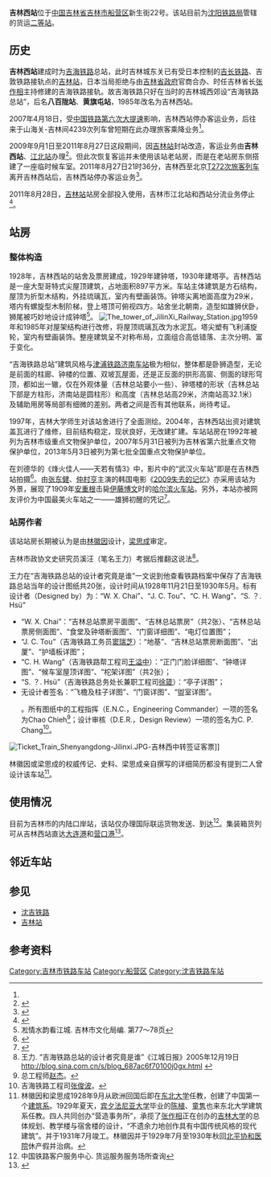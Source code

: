 {{Infobox China railway station
| 车站名称 = 吉林西站
| 图片 = 吉林西站.jpg
| 图片介绍 = 吉林西站站房及一站台
| 其他名称=黄旗屯站<br>八百垄站
| 车站名称拼音 = Jilinxi<ref>按照售出车票上的写法</ref><ref name=chepiao>{{Cite web |url=https://commons.wikimedia.org/wiki/File:Ticket_Train_Shenyangdong-Jilinxi.JPG |title=存档副本 |access-date=2015-04-20 |archive-date=2017-01-07 |archive-url=https://web.archive.org/web/20170107161330/https://commons.wikimedia.org/wiki/File:Ticket_Train_Shenyangdong-Jilinxi.JPG |dead-url=no }}</ref>
| 英文名称 = Jilinxi Railway Station<ref>{{Cite web |url=http://news.sina.com.cn/o/2012-09-18/080725196193.shtml |title=铁道部:火车站名含"东西南北"统一改用拼音 |accessdate=2015-04-20 |archive-date=2017-07-30 |archive-url=https://web.archive.org/web/20170730073100/http://news.sina.com.cn/o/2012-09-18/080725196193.shtml |dead-url=no }}</ref><ref>{{cite journal |author=铁道部运输局|journal=铁路客货运输专刊|year=2012|issue=4|title=关于明确铁路车站站名英文译法的通知 运营运调电[2012]1911号|pages=6}}</ref>
| 车站代码 = 63902<ref>根据《中华人民共和国铁路车站代码》（GB/T10302-2010）</ref>
|电报码 = JXL<ref>{{cite book|author=铁道部电子计算技术中心, 铁道部运输局|title=铁路车站站名代码表：TMIS使用|publisher=中国铁道出版社|location=北京|year=1998|isbn=9787113030995|pages=162}}</ref>
|拼音码 = JLX
| 车站位置 = {{CHN}}[[吉林省|吉林省]][[吉林市|吉林市]]船营区新生街22号<ref>中国铁路客户服务中心.客运营业站站点. http://www.12306.cn/mormhweb/kyyyz/ {{Wayback|url=http://www.12306.cn/mormhweb/kyyyz/ |date=20160824193818 }}</ref>
| 坐标 = {{coord|43.817161|N|126.510682 |E|type:railwaystation}}
| 线路 = [[沈吉铁路|沈吉铁路]]<ref name="kelibiao">{{cite book | title=铁运〔2000〕97号文件 铁路旅客运输规程 附件四 铁路客运运价里程表 | publisher=中国铁道出版社 | author=中华人民共和国铁道部 | year=2007年8月第6版、2012年9月第16次印刷}}</ref>
| 车站等级 = [[二等站_(中鐵)|二等站]]
| 月台数目 = 2個
}}
{{文物保护单位
| 级别 = 全国
| 图片 =
| 名称 = 吉海铁路总站旧址
| 编号 = 7-1679-5-072
| 分类 = 近现代重要史迹及代表性建筑
| 时代 = 1929年
| 所在 = {{CHN}}[[吉林省|吉林省]][[吉林市|吉林市]][[船营区|船营区]]<br />沈吉铁路435km+10m处<ref>http://www.sach.gov.cn/module/download/downfile.jsp?classid=0&filename=dqpqgzdwwbhdw.pdf {{Wayback|url=http://www.sach.gov.cn/module/download/downfile.jsp?classid=0&filename=dqpqgzdwwbhdw.pdf |date=20131029192900 }}.</ref>
| 登录 = 2013年3月
| Cat = 吉林全国重点文物保护单位
}}
 
'''吉林西站'''位于[[中国|中国]][[吉林省|吉林省]][[吉林市|吉林市]][[船营区|船营区]]新生街22号。该站目前为[[沈阳铁路局|沈阳铁路局]]管辖的货运[[二等站_(中鐵)|二等站]]。

==历史==
'''吉林西站'''建成时为[[吉海铁路|吉海铁路]]总站，此时吉林城东关已有受日本控制的[[长图铁路|吉长铁路]]、吉敦铁路接轨点的[[吉林站|吉林站]]，日本当局拒绝与由[[吉林省政府|吉林省政府]]官商合办、时任吉林省长[[张作相|张作相]]主持修建的吉海铁路接轨。故吉海铁路只好在当时的吉林城西郊设“吉海铁路总站”，后名'''八百陇站'''、'''黄旗屯站'''，1985年改名为吉林西站。

2007年4月18日，受[[中国铁路大提速|中国铁路第六次大提速]]影响，吉林西站停办客运业务，后往来于山海关-吉林间4239次列车曾短期在此办理旅客乘降业务<ref name=chepiao></ref>。

2009年9月1日至2011年8月27日这段期间，因[[吉林站|吉林站]]封站改造，客运业务由'''吉林西站'''、[[江北站|江北站]]办理<ref>{{Cite web |url=http://www.jl.gov.cn/zwxx/zwhd/qsgd/200908/t20090828_621968.htm |title=长吉城际铁路工程吉林站新站舍建设暨站场改造工程启动 |accessdate=2009-09-01 |archive-date=2009-08-31 |archive-url=https://web.archive.org/web/20090831043524/http://www.jl.gov.cn/zwxx/zwhd/qsgd/200908/t20090828_621968.htm |dead-url=yes }}</ref>。但此次恢复客运并未使用该站老站房，而是在老站房东侧搭建了一座临时候车室。2011年8月27日21时36分，吉林西至北京[[T271/272次列车|T272次旅客列车]]离开吉林西站后，吉林西站停办客运业务<ref>{{Cite web |url=http://news.xwh.cn/news/system/2011/08/30/010204309.shtml |title=吉林西站和江北站停办业务 客运车改为吉林站办理 |accessdate=2013-07-18 |archive-date=2014-08-17 |archive-url=https://web.archive.org/web/20140817101151/http://news.xwh.cn/news/system/2011/08/30/010204309.shtml |dead-url=yes }}</ref>。

2011年8月28日，[[吉林站|吉林站]]站房全部投入使用，吉林市江北站和西站分流业务停止<ref>{{Cite web |url=http://www.jlsina.com/news/jilinshi/2011-8-23/32667.shtml |title=2011年8月28日起 吉林市江北站和西站分流业务停止 |accessdate=2011-09-11 |archive-date=2014-12-05 |archive-url=https://web.archive.org/web/20141205004922/http://www.jlsina.com/news/jilinshi/2011-8-23/32667.shtml |dead-url=yes }}</ref>。

==站房==
===整体构造===
1928年，吉林西站的站舍及票房建成，1929年建钟塔，1930年建塔亭。吉林西站是一座大型哥特式尖屋顶建筑，占地面积897平方米。车站主体建筑是方石结构，屋顶为折型木结构，外挂琉璃瓦，室内有壁画装饰。钟塔尖离地面高度为29米，塔内有螺旋型木制阶梯，登上塔顶可俯视四方。站舍坐北朝南，造型如雄狮伏卧，狮尾被巧妙地设计成钟塔<ref>凇情水韵看江城. 吉林市文化局编. 第77～78页</ref>。
[[File:The_tower_of_JilinXi_Railway_Station.jpg|thumb]]1959年和1985年对屋架结构进行改修，将屋顶琉璃瓦改为水泥瓦。塔尖塑有飞利浦旋轮，室内有壁画装饰。整座建筑呈不对称布局，立面组合高低错落、主次分明、富于变化。

“吉海铁路总站”建筑风格与[[津浦铁路济南车站旧址|津浦铁路济南车站]]极为相似，整体都是卧狮造型，无论是前面的柱廊、钟楼的位置、双坡瓦屋面，还是正反面的拱形高窗、侧面的球形穹顶，都如出一辙，仅在外观体量（吉林总站要小一些）、钟塔楼的形状（吉林总站下部是方柱形，济南站是圆柱形）和高度（吉林总站高29米，济南站高32.1米）及辅助用房等局部有细微的差别。两者之间是否有其他联系，尚待考证。

1997年，吉林大学师生对该站舍进行了全面测绘。2004年，吉林西站出资对建筑盖瓦进行了维修，目前结构稳定，现状良好，无改建扩建。车站站房在1992年被列为吉林市级重点文物保护单位，2007年5月31日被列为吉林省第六批重点文物保护单位，2013年5月3日被列为第七批全国重点文物保护单位。

在刘德华的《烽火佳人——天若有情3》中，影片中的“武汉火车站”即是在吉林西站拍摄<ref>{{Cite web |url=http://bbs.hasea.com/thread-300756-1-1.html |title=电影《烽火佳人——天若有情3》展现辉煌吉林西站 |access-date=2009-03-24 |archive-date=2016-03-06 |archive-url=https://web.archive.org/web/20160306224033/http://bbs.hasea.com/thread-300756-1-1.html |dead-url=no }}</ref>。由[[张东健|张东健]]、[[仲村亨|仲村亨]]主演的韩国电影《[[2009失去的记忆|2009失去的记忆]]》亦采用该站为外景，展现了1909年[[安重根|安重根]]击毙[[伊藤博文|伊藤博文]]时的[[哈尔滨火车站|哈尔滨火车站]]。另外，本站亦被网友评价为中国最美火车站之一——雄狮初醒的凭记<ref>{{Cite web |url=http://www.peoplerail.com/rail/show-435-193836-1.html |title=《人民铁道》报2014-08-11今日导读“铁粉”眼中的最美火车站 |access-date=2014-08-13 |archive-date=2019-06-08 |archive-url=https://web.archive.org/web/20190608222030/http://www.peoplerail.com/rail/show-435-193836-1.html |dead-url=no }}</ref>。

===站房作者===
该站站房长期被认为是由[[林徽因|林徽因]]设计，[[梁思成|梁思成]]审定。

吉林市政协文史研究员溪汪（笔名王力）考据后推翻这说法<ref>王力. “吉海铁路总站的设计者究竟是谁”《江城日报》2005年12月19日 http://blog.sina.com.cn/s/blog_687ac6f70100j0gx.html {{Wayback|url=http://blog.sina.com.cn/s/blog_687ac6f70100j0gx.html |date=20190805104024 }}</ref>。

王力在“吉海铁路总站的设计者究竟是谁”一文说到他查看铁路档案中保存了吉海铁路总站当年的设计图纸共20张，设计时间从1928年11月21日至1930年5月。标有设计者（Designed  by）为：“W. X. Chai”、“J. C. Tou”、“C. H. Wang”、“S. ？. Hsü”<ref>
*“W. X. Chai”：“吉林总站票房平面图”、“吉林总站票房”（共2张）、“吉林总站票房侧面图”、“食堂及钟塔断面图”、“门窗详细图”、“电灯位置图”；
*“J. C. Tou”（吉海铁路工务员[[窦瑞芝|窦瑞芝]]）：“地基”、“吉林总站票房断面图”、“出厦”、“护墙板详图”；
*“C. H. Wang”（吉海铁路帮工程司[[王溢中|王溢中]]）：“正门门脸详细图”、“钟塔详图”、“候车室屋顶详图”、“柁架详图”（共2张）；
*“S. ？. Hsü”（吉海铁路总务处长兼职工程司[[徐箴|徐箴]]）：“亭子详图”；
*无设计者签名：“飞檐及柱子详图”、“门窗详图”、“盥室详图”。</ref>。所有图纸中的工程指挥（E.N.C.，Engineering Commander）一项的签名为Chao  Chieh<ref>总工程师[[赵杰|赵杰]]。</ref>；设计审核（D.E.R.，Design  Review）一项的签名为C. P. Chang<ref>吉海铁路工程司[[张俊波|张俊波]]。</ref>。
[[File:Ticket_Train_Shenyangdong-Jilinxi.JPG|thumb]]-吉林西中转签证客票]]

林徽因或梁思成的权威传记、史料、梁思成亲自撰写的详细简历都没有提到二人曾设计该车站<ref>林徽因和梁思成1928年9月从欧洲回国后即在[[东北大学|东北大学]]任教，创建了中国第一个[[建筑系|建筑系]]。1929年夏天，[[宾夕法尼亚大学|宾夕法尼亚大学]]毕业的[[陈植|陈植]]、[[童隽|童隽]]也来东北大学建筑系任教。四人共同创办“营造事务所”，承揽了[[张作相|张作相]]正在创办的[[吉林大学|吉林大学]]的总体规划、教学楼与宿舍楼的设计，“不遗余力地创作具有中国传统风格的现代建筑”。并于1931年7月竣工。林徽因并于1929年7月至1930年秋回[[北平|北平]][[协和医院|协和医院]]休产假并治病。</ref>。

==使用情况==
目前为吉林市的内陆口岸站，该站仅办理国际联运货物发送、到达<ref>中国铁路客户服务中心. 货运服务服务场所查询{{cite web |url=.http://hyfw.12306.cn/hyinfo/action/FwcszsAction_index?type=1 |title=存档副本 |accessdate=2013-10-19 |deadurl=yes |archiveurl=https://web.archive.org/web/20131019123907/http://hyfw.12306.cn/hyinfo/action/FwcszsAction_index?type=1 |archivedate=2013-10-19 }}</ref>。集装箱货列可从吉林西站直达[[大连港|大连港]]和[[营口港|营口港]]<ref>{{Cite web |url=http://www.chinajilin.com.cn/content/2008-12/03/content_1431600.htm |title=沈铁吉林西集装箱战略装车点正式启用 |accessdate=2009-03-24 |archive-date=2013-10-19 |archive-url=https://web.archive.org/web/20131019091350/http://www.chinajilin.com.cn/content/2008-12/03/content_1431600.htm |dead-url=yes }}</ref>。

== 邻近车站 ==
{{start rail box|[[中国铁路|中国铁路]]}}
{{s-inop|[[马相屯站|马相屯站]]|[[沈阳北站|沈阳北站]]方向}}
{{s-line|[[沈吉铁路|沈吉铁路]]<br />吉林西站}}
{{s-inop|[[北山站_(中國大陸)|北山站]]|[[吉林站|吉林站]]方向}}
{{s-end}}

==参见==
*[[沈吉铁路|沈吉铁路]]
*[[吉林站|吉林站]]

==参考资料==
<div class="references-small">
<references/>
</div>


{{沈吉铁路}}
{{吉林全国重点文物保护单位}}
{{DEFAULTSORT:J}}
[[Category:吉林市铁路车站|Category:吉林市铁路车站]]
[[Category:船营区|Category:船营区]]
[[Category:沈吉铁路车站|Category:沈吉铁路车站]]